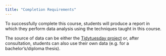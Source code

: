 ```yaml
---
title: "Completion Requirements"
---
```


To successfully complete this course, students will produce a report in which they perform data analysis using the techniques taught in this course.

The source of data can be either the [Tidytuesday project](https://github.com/rfordatascience/tidytuesday) or, after consultation, students can also use their own data (e.g. for a bachelor's/diploma thesis).
